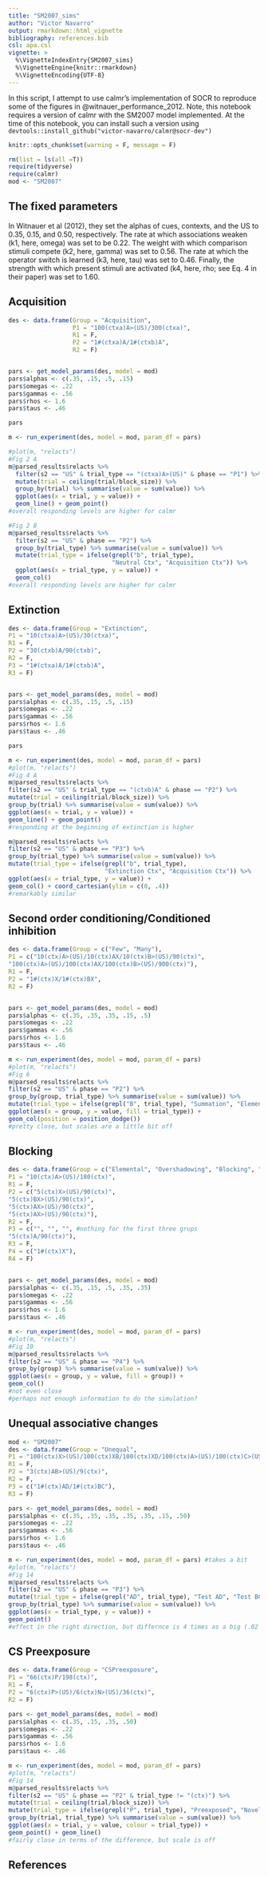 ```yaml
---
title: "SM2007_sims"
author: "Victor Navarro"
output: rmarkdown::html_vignette
bibliography: references.bib
csl: apa.csl
vignette: >
  %\VignetteIndexEntry{SM2007_sims}
  %\VignetteEngine{knitr::rmarkdown}
  %\VignetteEncoding{UTF-8}
---
```


In this script, I attempt to use calmr's implementation of SOCR to reproduce some of the figures in @witnauer_performance_2012.
Note, this notebook requires a version of calmr with the SM2007 model implemented. At the time of this notebook, you can install such a version using `devtools::install_github("victor-navarro/calmr@socr-dev")`

```r
knitr::opts_chunk$set(warning = F, message = F)
```


```r
rm(list = ls(all =T))
require(tidyverse)
require(calmr)
mod <- "SM2007"

```

## The fixed parameters

In Witnauer et al (2012), they set the alphas of cues, contexts, and the US to 0.35, 0.15, and 0.50, respectively. The rate at which associations weaken (k1, here, omega) was set to be 0.22. The weight with which comparison stimuli compete (k2, here, gamma) was set to 0.56. The rate at which the operator switch is learned (k3, here, tau) was set to 0.46. Finally, the strength with which present stimuli are activated (k4, here, rho; see Eq. 4 in their paper) was set to 1.60.

## Acquisition ##
```r
des <- data.frame(Group = "Acquisition",
                  P1 = "100(ctxa)A>(US)/300(ctxa)",
                  R1 = F,
                  P2 = "1#(ctxa)A/1#(ctxb)A",
                  R2 = F)


pars <- get_model_params(des, model = mod)
pars$alphas <- c(.35, .15, .5, .15)
pars$omegas <- .22
pars$gammas <- .56
pars$rhos <- 1.6
pars$taus <- .46

pars

m <- run_experiment(des, model = mod, param_df = pars)

#plot(m, "relacts")
#Fig 2 A
m@parsed_results$relacts %>%
  filter(s2 == "US" & trial_type == "(ctxa)A>(US)" & phase == "P1") %>%
  mutate(trial = ceiling(trial/block_size)) %>%
  group_by(trial) %>% summarise(value = sum(value)) %>%
  ggplot(aes(x = trial, y = value)) +
  geom_line() + geom_point()
#overall responding levels are higher for calmr

#Fig 2 B
m@parsed_results$relacts %>%
  filter(s2 == "US" & phase == "P2") %>%
  group_by(trial_type) %>% summarise(value = sum(value)) %>%
  mutate(trial_type = ifelse(grepl("b", trial_type), 
                             "Neutral Ctx", "Acquisition Ctx")) %>%
  ggplot(aes(x = trial_type, y = value)) +
  geom_col()
#overall responding levels are higher for calmr

```

## Extinction ##
```r

des <- data.frame(Group = "Extinction",
P1 = "10(ctxa)A>(US)/30(ctxa)",
R1 = F,
P2 = "30(ctxb)A/90(ctxb)",
R2 = F,
P3 = "1#(ctxa)A/1#(ctxb)A",
R3 = F)


pars <- get_model_params(des, model = mod)
pars$alphas <- c(.35, .15, .5, .15)
pars$omegas <- .22
pars$gammas <- .56
pars$rhos <- 1.6
pars$taus <- .46

pars

m <- run_experiment(des, model = mod, param_df = pars)
#plot(m, "relacts")
#Fig 4 A
m@parsed_results$relacts %>%
filter(s2 == "US" & trial_type == "(ctxb)A" & phase == "P2") %>%
mutate(trial = ceiling(trial/block_size)) %>%
group_by(trial) %>% summarise(value = sum(value)) %>%
ggplot(aes(x = trial, y = value)) +
geom_line() + geom_point()
#responding at the beginning of extinction is higher

m@parsed_results$relacts %>%
filter(s2 == "US" & phase == "P3") %>%
group_by(trial_type) %>% summarise(value = sum(value)) %>%
mutate(trial_type = ifelse(grepl("b", trial_type), 
                           "Extinction Ctx", "Acquisition Ctx")) %>%
ggplot(aes(x = trial_type, y = value)) +
geom_col() + coord_cartesian(ylim = c(0, .4))
#remarkably similar

```


## Second order conditioning/Conditioned inhibition ##
```r

des <- data.frame(Group = c("Few", "Many"),
P1 = c("10(ctx)A>(US)/10(ctx)AX/10(ctx)B>(US)/90(ctx)",
"100(ctx)A>(US)/100(ctx)AX/100(ctx)B>(US)/900(ctx)"),
R1 = F,
P2 = "1#(ctx)X/1#(ctx)BX",
R2 = F)


pars <- get_model_params(des, model = mod)
pars$alphas <- c(.35, .35, .35, .15, .5)
pars$omegas <- .22
pars$gammas <- .56
pars$rhos <- 1.6
pars$taus <- .46

m <- run_experiment(des, model = mod, param_df = pars)
#plot(m, "relacts")
#Fig 6
m@parsed_results$relacts %>%
filter(s2 == "US" & phase == "P2") %>%
group_by(group, trial_type) %>% summarise(value = sum(value)) %>%
mutate(trial_type = ifelse(grepl("B", trial_type), "Summation", "Elemental")) %>%
ggplot(aes(x = group, y = value, fill = trial_type)) +
geom_col(position = position_dodge())
#pretty close, but scales are a little bit off

```



## Blocking ##
```r
des <- data.frame(Group = c("Elemental", "Overshadowing", "Blocking", "Recovery From Blocking"),
P1 = "10(ctx)A>(US)/180(ctx)",
R1 = F,
P2 = c("5(ctx)X>(US)/90(ctx)",
"5(ctx)BX>(US)/90(ctx)",
"5(ctx)AX>(US)/90(ctx)",
"5(ctx)AX>(US)/90(ctx)"),
R2 = F,
P3 = c("", "", "", #nothing for the first three grups
"5(ctx)A/90(ctx)"),
R3 = F,
P4 = c("1#(ctx)X"),
R4 = F)


pars <- get_model_params(des, model = mod)
pars$alphas <- c(.35, .15, .5, .35, .35)
pars$omegas <- .22
pars$gammas <- .56
pars$rhos <- 1.6
pars$taus <- .46

m <- run_experiment(des, model = mod, param_df = pars)
#plot(m, "relacts")
#Fig 10
m@parsed_results$relacts %>%
filter(s2 == "US" & phase == "P4") %>%
group_by(group) %>% summarise(value = sum(value)) %>%
ggplot(aes(x = group, y = value, fill = group)) +
geom_col()
#not even close
#perhaps not enough information to do the simulation?
```


## Unequal associative changes ##
```r
mod <- "SM2007"
des <- data.frame(Group = "Unequal",
P1 = "100(ctx)X>(US)/100(ctx)XB/100(ctx)XD/100(ctx)A>(US)/100(ctx)C>(US)/1500(ctx)",
R1 = F,
P2 = "3(ctx)AB>(US)/9(ctx)",
R2 = F,
P3 = c("1#(ctx)AD/1#(ctx)BC"),
R3 = F)

pars <- get_model_params(des, model = mod)
pars$alphas <- c(.35, .35, .35, .35, .35, .15, .50)
pars$omegas <- .22
pars$gammas <- .56
pars$rhos <- 1.6
pars$taus <- .46

m <- run_experiment(des, model = mod, param_df = pars) #takes a bit
#plot(m, "relacts")
#Fig 14
m@parsed_results$relacts %>%
filter(s2 == "US" & phase == "P3") %>%
mutate(trial_type = ifelse(grepl("AD", trial_type), "Test AD", "Test BC")) %>%
group_by(trial_type) %>% summarise(value = sum(value)) %>%
ggplot(aes(x = trial_type, y = value)) +
geom_point()
#effect in the right direction, but differnce is 4 times as a big (.02 in the paper, .08 here)

```

## CS Preexposure ##
```r
des <- data.frame(Group = "CSPreexposure",
P1 = "66(ctx)P/198(ctx)",
R1 = F,
P2 = "6(ctx)P>(US)/6(ctx)N>(US)/36(ctx)",
R2 = F)

pars <- get_model_params(des, model = mod)
pars$alphas <- c(.35, .15, .35, .50)
pars$omegas <- .22
pars$gammas <- .56
pars$rhos <- 1.6
pars$taus <- .46

m <- run_experiment(des, model = mod, param_df = pars)
#plot(m, "relacts")
#Fig 14
m@parsed_results$relacts %>%
filter(s2 == "US" & phase == "P2" & trial_type != "(ctx)") %>%
mutate(trial = ceiling(trial/block_size)) %>%
mutate(trial_type = ifelse(grepl("P", trial_type), "Preexposed", "Novel")) %>%
group_by(trial, trial_type) %>% summarise(value = sum(value)) %>%
ggplot(aes(x = trial, y = value, colour = trial_type)) +
geom_point() + geom_line()
#fairly close in terms of the difference, but scale is off

```

## References
